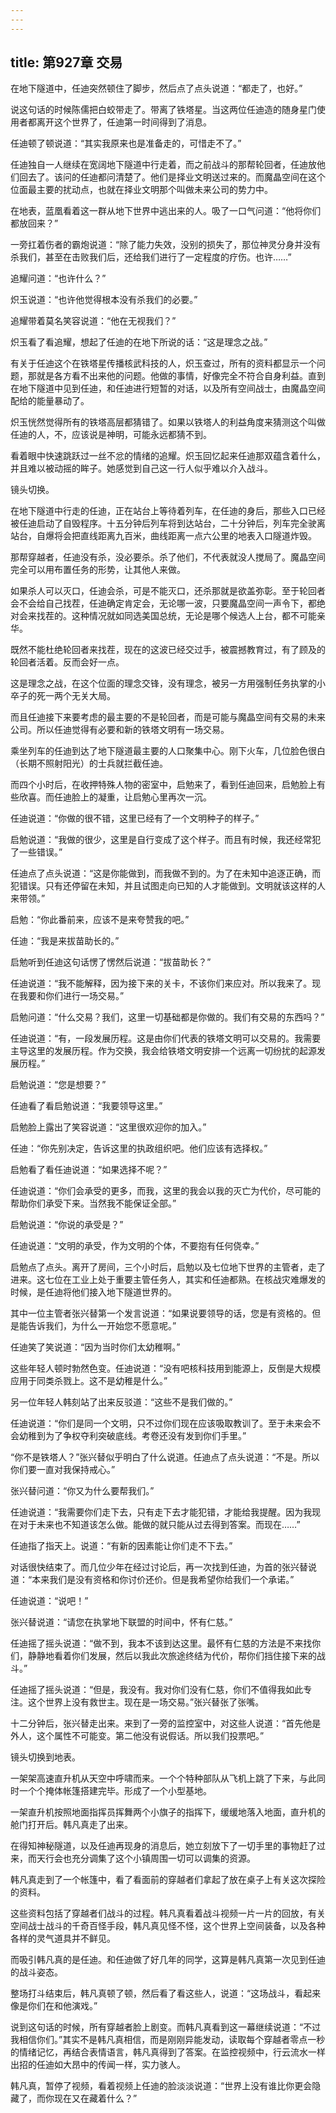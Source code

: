 ```yaml
---
---
---
```

title: 第927章 交易
---



在地下隧道中，任迪突然顿住了脚步，然后点了点头说道：“都走了，也好。”

说这句话的时候陈儒把白蛟带走了。带离了铁塔星。当这两位任迪造的随身星门使用者都离开这个世界了，任迪第一时间得到了消息。

任迪顿了顿说道：“其实我原来也是准备走的，可惜走不了。”

任迪独自一人继续在宽阔地下隧道中行走着，而之前战斗的那帮轮回者，任迪放他们回去了。该问的任迪都问清楚了。他们是择业文明送过来的。而魔晶空间在这个位面最主要的扰动点，也就在择业文明那个叫做未来公司的势力中。

在地表，蓝凰看着这一群从地下世界中逃出来的人。吸了一口气问道：“他将你们都放回来？”

一旁扛着伤者的霸炮说道：“除了能力失效，没别的损失了，那位神灵分身并没有杀我们，甚至在击败我们后，还给我们进行了一定程度的疗伤。也许……”

追耀问道：“也许什么？”

炽玉说道：“也许他觉得根本没有杀我们的必要。”

追耀带着莫名笑容说道：“他在无视我们？”

炽玉看了看追耀，想起了任迪的在地下所说的话：“这是理念之战。”

有关于任迪这个在铁塔星传播核武科技的人，炽玉查过，所有的资料都显示一个问题，那就是各方看不出来他的问题。他做的事情，好像完全不符合自身利益。直到在地下隧道中见到任迪，和任迪进行短暂的对话，以及所有空间战士，由魔晶空间配给的能量暴动了。

炽玉恍然觉得所有的铁塔高层都猜错了。如果以铁塔人的利益角度来猜测这个叫做任迪的人，不，应该说是神明，可能永远都猜不到。

看着眼中快速跳跃过一丝不忿的情绪的追耀。炽玉回忆起来任迪那双蕴含着什么，并且难以被动摇的眸子。她感觉到自己这一行人似乎难以介入战斗。

镜头切换。

在地下隧道中行走的任迪，正在站台上等待着列车，在任迪的身后，那些入口已经被任迪启动了自毁程序。十五分钟后列车将到达站台，二十分钟后，列车完全驶离站台，自爆将会把直线距离九百米，曲线距离一点六公里的地表入口隧道炸毁。

那帮穿越者，任迪没有杀，没必要杀。杀了他们，不代表就没人搅局了。魔晶空间完全可以用布置任务的形势，让其他人来做。

如果杀人可以灭口，任迪会杀，可是不能灭口，还杀那就是欲盖弥彰。至于轮回者会不会给自己找茬，任迪确定肯定会，无论哪一波，只要魔晶空间一声令下，都绝对会来找茬的。这种情况就如同选美国总统，无论是哪个候选人上台，都不可能亲华。

既然不能杜绝轮回者来找茬，现在的这波已经交过手，被震撼教育过，有了顾及的轮回者活着。反而会好一点。

这是理念之战，在这个位面的理念交锋，没有理念，被另一方用强制任务执掌的小卒子的死一两个无关大局。

而且任迪接下来要考虑的最主要的不是轮回者，而是可能与魔晶空间有交易的未来公司。所以任迪觉得有必要和新的铁塔文明有一场交易。

乘坐列车的任迪到达了地下隧道最主要的人口聚集中心。刚下火车，几位脸色很白（长期不照射阳光）的士兵就拦截任迪。

而四个小时后，在收押特殊人物的密室中，启勉来了，看到任迪回来，启勉脸上有些欣喜。而任迪脸上的凝重，让启勉心里再次一沉。

任迪说道：“你做的很不错，这里已经有了一个文明种子的样子。”

启勉说道：“我做的很少，这里是自行变成了这个样子。而且有时候，我还经常犯了一些错误。”

任迪点了点头说道：“这是你能做到，而我做不到的。为了在未知中追逐正确，而犯错误。只有还停留在未知，并且试图走向已知的人才能做到。文明就该这样的人来带领。”

启勉：“你此番前来，应该不是来夸赞我的吧。”

任迪：“我是来拔苗助长的。”

启勉听到任迪这句话愣了愣然后说道：“拔苗助长？”

任迪说道：“我不能解释，因为接下来的关卡，不该你们来应对。所以我来了。现在我要和你们进行一场交易。”

启勉问道：“什么交易？我们，这里一切基础都是你做的。我们有交易的东西吗？”

任迪说道：“有，一段发展历程。这是由你们代表的铁塔文明可以交易的。我需要主导这里的发展历程。作为交换，我会给铁塔文明安排一个远离一切纷扰的起源发展历程。”

启勉说道：“您是想要？”

任迪看了看启勉说道：“我要领导这里。”

启勉脸上露出了笑容说道：“这里很欢迎你的加入。”

任迪：“你先别决定，告诉这里的执政组织吧。他们应该有选择权。”

启勉看了看任迪说道：“如果选择不呢？”

任迪说道：“你们会承受的更多，而我，这里的我会以我的灭亡为代价，尽可能的帮助你们承受下来。当然我不能保证全部。”

启勉说道：“你说的承受是？”

任迪说道：“文明的承受，作为文明的个体，不要抱有任何侥幸。”

启勉点了点头。离开了房间，三个小时后，启勉以及七位地下世界的主管者，走了进来。这七位在工业上处于重要主管任务人，其实和任迪都熟。在核战灾难爆发的时候，是任迪将他们接入地下隧道世界的。

其中一位主管者张兴替第一个发言说道：“如果说要领导的话，您是有资格的。但是能告诉我们，为什么一开始您不愿意呢。”

任迪笑了笑说道：“因为当时你们太幼稚啊。”

这些年轻人顿时勃然色变。任迪说道：“没有吧核科技用到能源上，反倒是大规模应用于同类杀戮上。这不是幼稚是什么。”

另一位年轻人韩刻站了出来反驳道：“这些不是我们做的。”

任迪说道：“你们是同一个文明，只不过你们现在应该吸取教训了。至于未来会不会幼稚到为了争权夺利突破底线。考卷还没有发到你们手里。”

“你不是铁塔人？”张兴替似乎明白了什么说道。任迪点了点头说道：“不是。所以你们要一直对我保持戒心。”

张兴替问道：“你又为什么要帮我们。”

任迪说道：“我需要你们走下去，只有走下去才能犯错，才能给我提醒。因为我现在对于未来也不知道该怎么做。能做的就只能从过去得到答案。而现在……”

任迪指了指天上。说道：“有新的因素能让你们走不下去。”

对话很快结束了。而几位少年在经过讨论后，再一次找到任迪，为首的张兴替说道：“本来我们是没有资格和你讨价还价。但是我希望你给我们一个承诺。”

任迪说道：“说吧！”

张兴替说道：“请您在执掌地下联盟的时间中，怀有仁慈。”

任迪摇了摇头说道：“做不到，我本不该到达这里。最怀有仁慈的方法是不来找你们，静静地看着你们发展，然后以我此次旅途终结为代价，帮你们挡住接下来的战斗。”

任迪摇了摇头说道：“但是，我没有。我对你们没有仁慈，你们不值得我如此专注。这个世界上没有救世主。现在是一场交易。”张兴替张了张嘴。

十二分钟后，张兴替走出来。来到了一旁的监控室中，对这些人说道：“首先他是外人，这个属性不可能变。第二他没有说假话。所以我们投票吧。”

镜头切换到地表。

一架架高速直升机从天空中呼啸而来。一个个特种部队从飞机上跳了下来，与此同时一个个掩体帐篷搭建完毕。形成了一个小型基地。

一架直升机按照地面指挥员挥舞两个小旗子的指挥下，缓缓地落入地面，直升机的舱门打开后。韩凡真走了出来。

在得知神秘隧道，以及任迪再现身的消息后，她立刻放下了一切手里的事物赶了过来，而天行会也充分调集了这个小镇周围一切可以调集的资源。

韩凡真走到了一个帐篷中，看了看面前的穿越者们拿起了放在桌子上有关这次探险的资料。

这些资料包括了穿越者们战斗的过程。韩凡真看着战斗视频一片一片的回放，有关空间战士战斗的千奇百怪手段，韩凡真见怪不怪，这个世界上空间装备，以及各种各样的灵气道具并不鲜见。

而吸引韩凡真的是任迪。和任迪做了好几年的同学，这算是韩凡真第一次见到任迪的战斗姿态。

整场打斗结束后，韩凡真顿了顿，然后看了看这些人，说道：“这场战斗，看起来像是你们在和他演戏。”

说到这句话的时候，所有穿越者脸上剧变。而韩凡真看到这一幕继续说道：“不过我相信你们。”其实不是韩凡真相信，而是刚刚异能发动，读取每个穿越者零点一秒的情绪记忆，再结合表情语言，韩凡真得到了答案。在监控视频中，行云流水一样出招的任迪如大昂中的传闻一样，实力骇人。

韩凡真，暂停了视频，看着视频上任迪的脸淡淡说道：“世界上没有谁比你更会隐藏了，而你现在又在藏着什么？”
